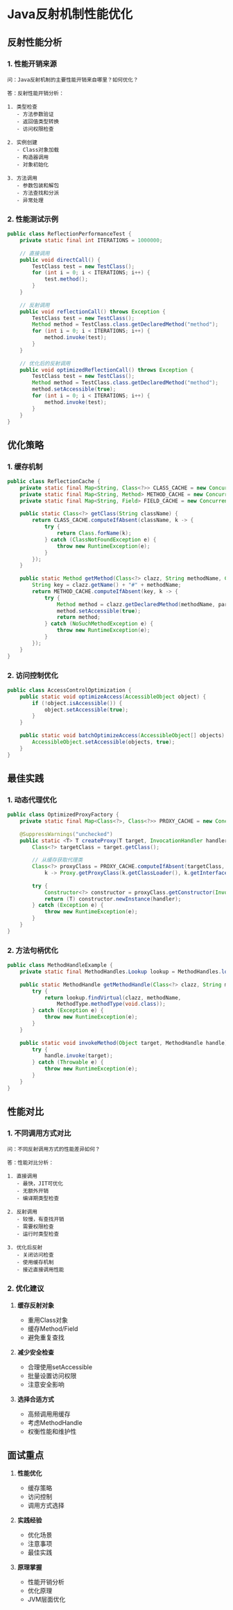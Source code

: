 # Java反射机制性能优化

## 反射性能分析

### 1. 性能开销来源

```plaintext
问：Java反射机制的主要性能开销来自哪里？如何优化？

答：反射性能开销分析：

1. 类型检查
   - 方法参数验证
   - 返回值类型转换
   - 访问权限检查

2. 实例创建
   - Class对象加载
   - 构造器调用
   - 对象初始化

3. 方法调用
   - 参数包装和解包
   - 方法查找和分派
   - 异常处理
```

### 2. 性能测试示例

```java
public class ReflectionPerformanceTest {
    private static final int ITERATIONS = 1000000;
    
    // 直接调用
    public void directCall() {
        TestClass test = new TestClass();
        for (int i = 0; i < ITERATIONS; i++) {
            test.method();
        }
    }
    
    // 反射调用
    public void reflectionCall() throws Exception {
        TestClass test = new TestClass();
        Method method = TestClass.class.getDeclaredMethod("method");
        for (int i = 0; i < ITERATIONS; i++) {
            method.invoke(test);
        }
    }
    
    // 优化后的反射调用
    public void optimizedReflectionCall() throws Exception {
        TestClass test = new TestClass();
        Method method = TestClass.class.getDeclaredMethod("method");
        method.setAccessible(true);
        for (int i = 0; i < ITERATIONS; i++) {
            method.invoke(test);
        }
    }
}
```

## 优化策略

### 1. 缓存机制

```java
public class ReflectionCache {
    private static final Map<String, Class<?>> CLASS_CACHE = new ConcurrentHashMap<>();
    private static final Map<String, Method> METHOD_CACHE = new ConcurrentHashMap<>();
    private static final Map<String, Field> FIELD_CACHE = new ConcurrentHashMap<>();
    
    public static Class<?> getClass(String className) {
        return CLASS_CACHE.computeIfAbsent(className, k -> {
            try {
                return Class.forName(k);
            } catch (ClassNotFoundException e) {
                throw new RuntimeException(e);
            }
        });
    }
    
    public static Method getMethod(Class<?> clazz, String methodName, Class<?>... paramTypes) {
        String key = clazz.getName() + "#" + methodName;
        return METHOD_CACHE.computeIfAbsent(key, k -> {
            try {
                Method method = clazz.getDeclaredMethod(methodName, paramTypes);
                method.setAccessible(true);
                return method;
            } catch (NoSuchMethodException e) {
                throw new RuntimeException(e);
            }
        });
    }
}
```

### 2. 访问控制优化

```java
public class AccessControlOptimization {
    public static void optimizeAccess(AccessibleObject object) {
        if (!object.isAccessible()) {
            object.setAccessible(true);
        }
    }
    
    public static void batchOptimizeAccess(AccessibleObject[] objects) {
        AccessibleObject.setAccessible(objects, true);
    }
}
```

## 最佳实践

### 1. 动态代理优化

```java
public class OptimizedProxyFactory {
    private static final Map<Class<?>, Class<?>> PROXY_CACHE = new ConcurrentHashMap<>();
    
    @SuppressWarnings("unchecked")
    public static <T> T createProxy(T target, InvocationHandler handler) {
        Class<?> targetClass = target.getClass();
        
        // 从缓存获取代理类
        Class<?> proxyClass = PROXY_CACHE.computeIfAbsent(targetClass,
            k -> Proxy.getProxyClass(k.getClassLoader(), k.getInterfaces()));
        
        try {
            Constructor<?> constructor = proxyClass.getConstructor(InvocationHandler.class);
            return (T) constructor.newInstance(handler);
        } catch (Exception e) {
            throw new RuntimeException(e);
        }
    }
}
```

### 2. 方法句柄优化

```java
public class MethodHandleExample {
    private static final MethodHandles.Lookup lookup = MethodHandles.lookup();
    
    public static MethodHandle getMethodHandle(Class<?> clazz, String methodName) {
        try {
            return lookup.findVirtual(clazz, methodName, 
                MethodType.methodType(void.class));
        } catch (Exception e) {
            throw new RuntimeException(e);
        }
    }
    
    public static void invokeMethod(Object target, MethodHandle handle) {
        try {
            handle.invoke(target);
        } catch (Throwable e) {
            throw new RuntimeException(e);
        }
    }
}
```

## 性能对比

### 1. 不同调用方式对比

```plaintext
问：不同反射调用方式的性能差异如何？

答：性能对比分析：

1. 直接调用
   - 最快，JIT可优化
   - 无额外开销
   - 编译期类型检查

2. 反射调用
   - 较慢，有查找开销
   - 需要权限检查
   - 运行时类型检查

3. 优化后反射
   - 关闭访问检查
   - 使用缓存机制
   - 接近直接调用性能
```

### 2. 优化建议

1. **缓存反射对象**
   - 重用Class对象
   - 缓存Method/Field
   - 避免重复查找

2. **减少安全检查**
   - 合理使用setAccessible
   - 批量设置访问权限
   - 注意安全影响

3. **选择合适方式**
   - 高频调用用缓存
   - 考虑MethodHandle
   - 权衡性能和维护性

## 面试重点

1. **性能优化**
   - 缓存策略
   - 访问控制
   - 调用方式选择

2. **实践经验**
   - 优化场景
   - 注意事项
   - 最佳实践

3. **原理掌握**
   - 性能开销分析
   - 优化原理
   - JVM层面优化